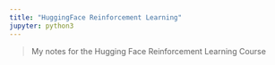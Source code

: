 ```yaml
---
title: "HuggingFace Reinforcement Learning"
jupyter: python3
---
```

> My notes for the Hugging Face Reinforcement Learning Course
